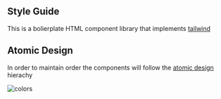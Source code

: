 

<Meta title="Components/Introduction" />

<style>
  {`
    p {
        font-size: 18px !important;
    }
  `}
</style>

## Style Guide
This is a bolierplate HTML component library that implements <a href="https://tailwindcss.com/docs/installation" target="blank">tailwind</a>

## Atomic Design
In order to maintain order the components
will follow the <a href="https://atomicdesign.bradfrost.com/chapter-2/" tarrget="_blank">atomic design</a> hierachy

<img src={Atomic} alt="colors" />

